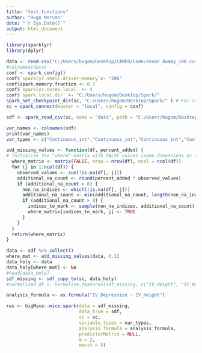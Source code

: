 ```yaml
---
title: "test_functions"
author: "Hugo Morvan"
date: "`r Sys.Date()`"
output: html_document
---
```


```r
library(sparklyr)
library(dplyr)
```


```r
data <- read.csv("C:/Users/hugom/Desktop/CAMEO/Code/sesar_dummy_100.csv")
#colnames(data)
conf <- spark_config()
conf$`sparklyr.shell.driver-memory`<- "20G"
conf$spark.memory.fraction <- 0.7
conf$`sparklyr.cores.local` <- 4
conf$`spark.local.dir` <- "C:/Users/hugom/Desktop/Spark/"
spark_set_checkpoint_dir(sc, "C:/Users/hugom/Desktop/Spark/" ) # For stack overflow issues, checkpoint at every iteration. BUT the folder needs to be HDFS compatible
sc = spark_connect(master = "local", config = conf)

```

```r
sdf <- spark_read_csv(sc, name = "data", path = "C:/Users/hugom/Desktop/CAMEO/Code/sesar_dummy_100.csv") %>%  select(all_of(c("IV_Height", "IV_Weight", "IV_AHI", "IV_ODI","IV_Depression")))
```


```r
var_names <- colnames(sdf)
print(var_names)
var_types <- c("Continuous_int","Continuous_int","Continuous_int","Continuous_int","Binary")

```

```r
add_missing_values <- function(df, percent_added) {
# Initialize the "where" matrix with FALSE values (same dimensions as df)
  where_matrix <- matrix(FALSE, nrow = nrow(df), ncol = ncol(df))
  for (j in 1:ncol(df)) {
    observed_values <- sum(!is.na(df[, j]))
    additional_na_count <- round(percent_added * observed_values)
    if (additional_na_count > 0) {
      non_na_indices <- which(!is.na(df[, j]))
      additional_na_count <- min(additional_na_count, length(non_na_indices))
      if (additional_na_count > 0) {
        indices_to_mark <- sample(non_na_indices, additional_na_count)                                    
        where_matrix[indices_to_mark, j] <- TRUE
      }
    }
  }
  return(where_matrix)                                                                                
}

data <- sdf %>% collect()
where_mat <- add_missing_values(data, 0.1)
data_holy <- data
data_holy[where_mat] <- NA
#head(data_holy)
sdf_missing <- sdf_copy_to(sc, data_holy)
#normalized_df <- normalize_features(sdf_missing, c("IV_Height", "IV_Weight", "IV_AHI", "IV_ODI"), p = 2)
```


```r
analysis_formula <- as.formula("IV_Depression ~ IV_Height")

res <- bigMice::mice.spark(data = sdf_missing,
                           data_true = sdf,
                           sc = sc,
                           variable_types = var_types,
                           analysis_formula = analysis_formula,
                           predictorMatrix = NULL,
                           m = 2,
                           maxit = 5)
```

